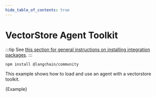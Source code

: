 ```yaml
---
hide_table_of_contents: true
---
```



# VectorStore Agent Toolkit

:::tip
See [this section for general instructions on installing integration packages](/docs/get_started/installation#installing-integration-packages).
:::

```bash npm2yarn
npm install @langchain/community
```

This example shows how to load and use an agent with a vectorstore toolkit.

<CodeBlock language="typescript">{Example}</CodeBlock>
